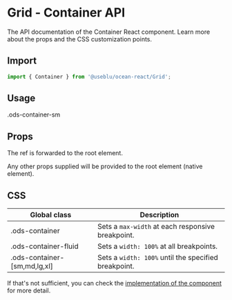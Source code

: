 
<Meta title="Components/Grid/Container" component={Container} />

# Grid - Container API

The API documentation of the Container React component. Learn more about the props and the CSS customization points.

## Import

```javascript
import { Container } from '@useblu/ocean-react/Grid';
```

## Usage

<Canvas withSource="open">
  <Story name="Usage">
    <Container fluid="sm">.ods-container-sm</Container>
  </Story>
</Canvas>

## Props

<ArgsTable of="." />

The ref is forwarded to the root element.

Any other props supplied will be provided to the root element (native element).

## CSS

| Global class                 | Description                                          |
| ---------------------------- | ---------------------------------------------------- |
| .ods-container               | Sets a `max-width` at each responsive breakpoint.    |
| .ods-container-fluid         | Sets a `width: 100%` at all breakpoints.             |
| .ods-container-[sm,md,lg,xl] | Sets a `width: 100%` until the specified breakpoint. |

If that's not sufficient, you can check the [implementation of the component](https://github.com/Pagnet/ocean-ds-web/blob/master/src/Grid/Container.tsx) for more detail.
